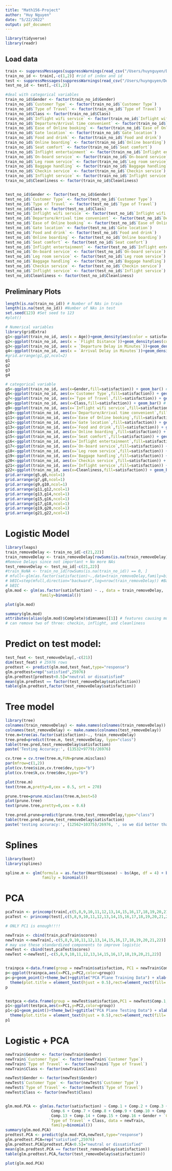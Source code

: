 ```yaml
---
title: "Math156-Project"
author: "Huy Nguyen"
date: "5/22/2022"
output: pdf_document
---
```


```r
library(tidyverse)
library(readr)
```

## Load data

```r
train <- suppressMessages(suppressWarnings(read_csv("/Users/huynguyen/Downloads/Math 156/train.csv"))) #training data
train_no_id <- train[,-c(1,2)] #rid of index and id
test <- suppressMessages(suppressWarnings(read_csv("/Users/huynguyen/Downloads/Math 156/test.csv"))) #testing data
test_no_id <- test[,-c(1,2)]

#deal with categorical variables
train_no_id$Gender <- factor(train_no_id$Gender)
train_no_id$`Customer Type` <- factor(train_no_id$`Customer Type`)
train_no_id$`Type of Travel` <- factor(train_no_id$`Type of Travel`)
train_no_id$Class <- factor(train_no_id$Class)
train_no_id$`Inflight wifi service` <- factor(train_no_id$`Inflight wifi service`)
train_no_id$`Departure/Arrival time convenient` <- factor(train_no_id$`Departure/Arrival time convenient`)
train_no_id$`Ease of Online booking` <- factor(train_no_id$`Ease of Online booking`)
train_no_id$`Gate location` <- factor(train_no_id$`Gate location`)
train_no_id$`Food and drink` <- factor(train_no_id$`Food and drink`)
train_no_id$`Online boarding` <- factor(train_no_id$`Online boarding`)
train_no_id$`Seat comfort` <- factor(train_no_id$`Seat comfort`)
train_no_id$`Inflight entertainment` <- factor(train_no_id$`Inflight entertainment`)
train_no_id$`On-board service` <- factor(train_no_id$`On-board service`)
train_no_id$`Leg room service` <- factor(train_no_id$`Leg room service`)
train_no_id$`Baggage handling` <- factor(train_no_id$`Baggage handling`)
train_no_id$`Checkin service` <- factor(train_no_id$`Checkin service`)
train_no_id$`Inflight service` <- factor(train_no_id$`Inflight service`)
train_no_id$Cleanliness <- factor(train_no_id$Cleanliness)


test_no_id$Gender <- factor(test_no_id$Gender)
test_no_id$`Customer Type` <- factor(test_no_id$`Customer Type`)
test_no_id$`Type of Travel` <- factor(test_no_id$`Type of Travel`)
test_no_id$Class <- factor(test_no_id$Class)
test_no_id$`Inflight wifi service` <- factor(test_no_id$`Inflight wifi service`)
test_no_id$`Departure/Arrival time convenient` <- factor(test_no_id$`Departure/Arrival time convenient`)
test_no_id$`Ease of Online booking` <- factor(test_no_id$`Ease of Online booking`)
test_no_id$`Gate location` <- factor(test_no_id$`Gate location`)
test_no_id$`Food and drink` <- factor(test_no_id$`Food and drink`)
test_no_id$`Online boarding` <- factor(test_no_id$`Online boarding`)
test_no_id$`Seat comfort` <- factor(test_no_id$`Seat comfort`)
test_no_id$`Inflight entertainment` <- factor(test_no_id$`Inflight entertainment`)
test_no_id$`On-board service` <- factor(test_no_id$`On-board service`)
test_no_id$`Leg room service` <- factor(test_no_id$`Leg room service`)
test_no_id$`Baggage handling` <- factor(test_no_id$`Baggage handling`)
test_no_id$`Checkin service` <- factor(test_no_id$`Checkin service`)
test_no_id$`Inflight service` <- factor(test_no_id$`Inflight service`)
test_no_id$Cleanliness <- factor(test_no_id$Cleanliness)
```

## Preliminary Plots

```r
length(is.na(train_no_id)) # Number of NAs in train
length(is.na(test_no_id)) #Number of NAs in test
set.seed(123) #Set seed to 123
#plot()
```

```r
# Numerical variables
library(gridExtra)
g1<-ggplot(train_no_id, aes(x = Age))+geom_density(aes(color = satisfaction)) #definitely in model
g2<-ggplot(train_no_id, aes(x = `Flight Distance`))+geom_density(aes(color = satisfaction)) # may not in model
g3<-ggplot(train_no_id, aes(x = `Departure Delay in Minutes`))+geom_density(aes(color = satisfaction)) # not in model
g4<-ggplot(train_no_id, aes(x = `Arrival Delay in Minutes`))+geom_density(aes(color = satisfaction)) # not in model
#grid.arrange(g1,g2,ncol=2)
g1
g2
g3
g4
```

```r
# categorical variable
g5<-ggplot(train_no_id, aes(x=Gender,fill=satisfaction)) + geom_bar() # not in model
g6<-ggplot(train_no_id, aes(x=`Customer Type`,fill=satisfaction)) + geom_bar() # in model
g7<-ggplot(train_no_id, aes(x=`Type of Travel`,fill=satisfaction)) + geom_bar() # in model
g8<-ggplot(train_no_id, aes(x=Class,fill=satisfaction)) + geom_bar() # in model
g9<-ggplot(train_no_id, aes(x=`Inflight wifi service`,fill=satisfaction)) + geom_bar() # in model
g10<-ggplot(train_no_id, aes(x=`Departure/Arrival time convenient`,fill=satisfaction)) + geom_bar() # in model
g11<-ggplot(train_no_id, aes(x=`Ease of Online booking`,fill=satisfaction)) + geom_bar() # in model
g12<-ggplot(train_no_id, aes(x=`Gate location`,fill=satisfaction)) + geom_bar() # in model
g13<-ggplot(train_no_id, aes(x=`Food and drink`,fill=satisfaction)) + geom_bar() # in model
g14<-ggplot(train_no_id, aes(x=`Online boarding`,fill=satisfaction)) + geom_bar() # in model
g15<-ggplot(train_no_id, aes(x=`Seat comfort`,fill=satisfaction)) + geom_bar() # in model
g16<-ggplot(train_no_id, aes(x=`Inflight entertainment`,fill=satisfaction)) + geom_bar() # in model
g17<-ggplot(train_no_id, aes(x=`On-board service`,fill=satisfaction)) + geom_bar() # in model
g18<-ggplot(train_no_id, aes(x=`Leg room service`,fill=satisfaction)) + geom_bar() # in model
g19<-ggplot(train_no_id, aes(x=`Baggage handling`,fill=satisfaction)) + geom_bar() # in model
g20<-ggplot(train_no_id, aes(x=`Checkin service`,fill=satisfaction)) + geom_bar() # in model
g21<-ggplot(train_no_id, aes(x=`Inflight service`,fill=satisfaction)) + geom_bar() # in model
g22<-ggplot(train_no_id, aes(x=Cleanliness,fill=satisfaction)) + geom_bar() # in model
grid.arrange(g5,g6,ncol=1)
grid.arrange(g7,g8,ncol=1)
grid.arrange(g9,g10,ncol=1)
grid.arrange(g11,g12,ncol=1)
grid.arrange(g13,g14,ncol=1)
grid.arrange(g15,g16,ncol=1)
grid.arrange(g17,g18,ncol=1)
grid.arrange(g19,g20,ncol=1)
grid.arrange(g21,g22,ncol=1)

```

# Logistic Model

```r
library(leaps)
train_removeDelay <- train_no_id[-c(21,22)]
train_removeDelay <- train_removeDelay[rowSums(is.na(train_removeDelay)) == 0, ]
#Remove Delays since not important + No more NAs
test_removeDelay <- test_no_id[-c(21,22)]
#train_NoNA <- train_no_id[rowSums(is.na(train_no_id)) == 0, ]
# mfull<-glm(as.factor(satisfaction)~.,data=train_removeDelay,family=binomial())
# bBIC=step(mfull,direction="backward",log=nrow(train_removeDelay)) #Backward BIC
# bBIC
glm.mod <- glm(as.factor(satisfaction) ~ ., data = train_removeDelay,
               family=binomial())

plot(glm.mod)

summary(glm.mod)
attributes(alias(glm.mod)$Complete)$dimnames[[1]] # features causing multicollinearity
# can remove two of three: checkin, inflight, and cleanliness
```

# Predict on test model:

```r
test_feat <- test_removeDelay[,-c(21)]
dim(test_feat) # 25976 rows
predtest <- predict(glm.mod,test_feat,type="response")
glm.predtest=rep("satisfied",25976)
glm.predtest[predtest<0.5]="neutral or dissatisfied"
mean(glm.predtest == factor(test_removeDelay$satisfaction))
table(glm.predtest,factor(test_removeDelay$satisfaction))
```


# Tree model

```r
library(tree)
colnames(train_removeDelay) <- make.names(colnames(train_removeDelay))
colnames(test_removeDelay) <- make.names(colnames(test_removeDelay))
tree.m=tree(as.factor(satisfaction)~., train_removeDelay)
tree.pred=predict(tree.m, test_removeDelay, type="class")
table(tree.pred,test_removeDelay$satisfaction)
paste('Testing Accuracy:', (13532+9779)/26976)

cv.tree = cv.tree(tree.m,FUN=prune.misclass)
par(mfrow=c(1,2))
plot(cv.tree$size,cv.tree$dev,type="b")
plot(cv.tree$k,cv.tree$dev,type="b")

plot(tree.m)
text(tree.m,pretty=0,cex = 0.5, srt = 270)

prune.tree=prune.misclass(tree.m,best=5)
plot(prune.tree)
text(prune.tree,pretty=0,cex = 0.6)

tree.pred.prune=predict(prune.tree,test_removeDelay,type="class")
table(tree.pred.prune,test_removeDelay$satisfaction)
paste('testing accuracy:', (12562+10375)/26976, ', so we did better than full tree')
```

# Splines

```r
library(boot)
library(splines)

spline.m <- glm(formula = as.factor(HeartDisease) ~ bs(Age, df = 4) + bs(Flight.Distance, df = 4), data = train_removeDelay,
                family = binomial())

```


# PCA

```r
pcaTrain <- princomp(train[,c(5,8,9,10,11,12,13,14,15,16,17,18,19,20,21,22)]) #1,2,3,4,6,7,23,24,25
pcaTest <- princomp(test[,c(5,8,9,10,11,12,13,14,15,16,17,18,19,20,21,22)])

# ONLY PC1 is enough!!!!

newTrain <- cbind(train,pcaTrain$scores) 
newTrain <-newTrain[,-c(5,8,9,10,11,12,13,14,15,16,17,18,19,20,21,22)]
# may use these standardized components to improve logistic
newTest <- cbind(test,pcaTest$scores)
newTest <-newTest[,-c(5,8,9,10,11,12,13,14,15,16,17,18,19,20,21,22)]


trainpca <-data.frame(group = newTrain$satisfaction, PC1 = newTrain$Comp.1, PC2 = newTrain$Comp.2)
p<-ggplot(trainpca,aes(x=PC1,y=PC2,color=group))
p<-p+geom_point()+theme_bw()+ggtitle("PCA Plane Training Data") + xlab("PC1 - 99.9%") + ylab("PC2") + 
  theme(plot.title = element_text(hjust = 0.5),rect=element_rect(fill='transparent'))
p


testpca <-data.frame(group = newTest$satisfaction,PC1 = newTest$Comp.1, PC2 = newTest$Comp.2)
p1<-ggplot(testpca,aes(x=PC1,y=PC2,color=group))
p1<-p1+geom_point()+theme_bw()+ggtitle("PCA Plane Testing Data") + xlab("PC1 - 99.9%") + ylab("PC2") + 
  theme(plot.title = element_text(hjust = 0.5),rect=element_rect(fill='transparent'))
p1
```
# Logistic + PCA

```r
newTrain$Gender <- factor(newTrain$Gender)
newTrain$`Customer Type` <- factor(newTrain$`Customer Type`)
newTrain$`Type of Travel` <- factor(newTrain$`Type of Travel`)
newTrain$Class <- factor(newTrain$Class)

newTest$Gender <- factor(newTest$Gender)
newTest$`Customer Type` <- factor(newTest$`Customer Type`)
newTest$`Type of Travel` <- factor(newTest$`Type of Travel`)
newTest$Class <- factor(newTest$Class)


glm.mod.PCA <- glm(as.factor(satisfaction) ~ Comp.1 + Comp.2 + Comp.3 + Comp.4 + Comp.5 + 
                    Comp.6 + Comp.7 + Comp.8 + Comp.9 + Comp.10 + Comp.11 + Comp.12 + 
                    Comp.13 + Comp.14 + Comp.15 + Comp.16 + Gender + `Customer Type` +
                   `Type of Travel` + Class, data = newTrain,
                    family=binomial())
summary(glm.mod.PCA)
predtest.PCA <- predict(glm.mod.PCA,newTest,type="response")
glm.predtest.PCA=rep("satisfied",25976)
glm.predtest.PCA[predtest.PCA<0.5]="neutral or dissatisfied"
mean(glm.predtest.PCA == factor(test_removeDelay$satisfaction))
table(glm.predtest.PCA,factor(test_removeDelay$satisfaction))

plot(glm.mod.PCA)
```